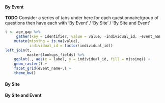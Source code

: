 #### By Event  {.tabset .tabset-fade .tabset-pills}

**TODO** Consider a series of tabs under here for each questionnaire/group of questions then have each with 'By Event' / 'By Site' / 'By Site and Event'
```r
t <- age_gap %>%
     gather(key = identifier, value = value, -individual_id, -event_name) %>%
    mutate(missing = is.na(value),
           individual_id = factor(individual_id))
left_join(t,
          master$lookups_fields) %>%
    ggplot(., aes(x = label, y = individual_id, fill = missing)) +
    geom_raster() +
    facet_grid(event_name~.) +
    theme_bw()

```

#### By Site


#### By Site and Event
